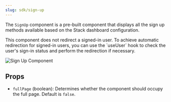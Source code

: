 ```yaml
---
slug: sdk/sign-up
---
```


The `SignUp` component is a pre-built component that displays all the sign up methods available based on the Stack dashboard configuration.

<Note>
  This component does not redirect a signed-in user. To achieve automatic redirection for signed-in users, you can use the `useUser` hook to check the user's sign-in status and perform the redirection if necessary.
</Note>

![Sign Up Component](../imgs/sign-up.png)

## Props
- `fullPage` (boolean): Determines whether the component should occupy the full page. Default is `false`.